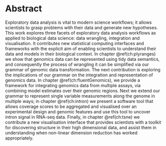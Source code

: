 # Abstract {-}

Exploratory data analysis is vital to modern science workflows; it allows
scientists to grasp problems with their data and generate new hypotheses.
This work explores three facets of exploratory data analysis workflows as 
applied to biological data science: data wrangling, integration and 
visualisation.  It contributes new statistical computing interfaces and 
frameworks with the explicit aim of enabling scientists to understand
their data and models in their biological context. In chapter 
\@ref(ch:plyranges) we show that genomics data can be represented using
tidy data semantics, and consequently the process of wrangling it can
be simplified via our grammar of genomic data transformation. 
The next contribution is exploring the implications
of our grammar on the integration and representation of genomics data.
In chapter \@ref(ch:fluentGenomics), we provide a framework for integrating
genomics data from multiple assays, via combining model estimates over
their genomic regions. Next we extend our grammar to represent single
variable measurements along the genome in multiple ways; 
in chapter \@ref(ch:intron) we present a software tool that allows coverage
scores to be aggregated and visualised over an experimental design and 
genomic features and use this tool to uncover intron signal in RNA-seq data.
Finally, in chapter \@ref(ch:tsne) we contribute a new visualisation 
interface that provides scientists with a toolkit for discovering structure in 
their high dimensional data, and assist them in understanding when non-linear 
dimension reduction has worked appropriately.



\newpage
